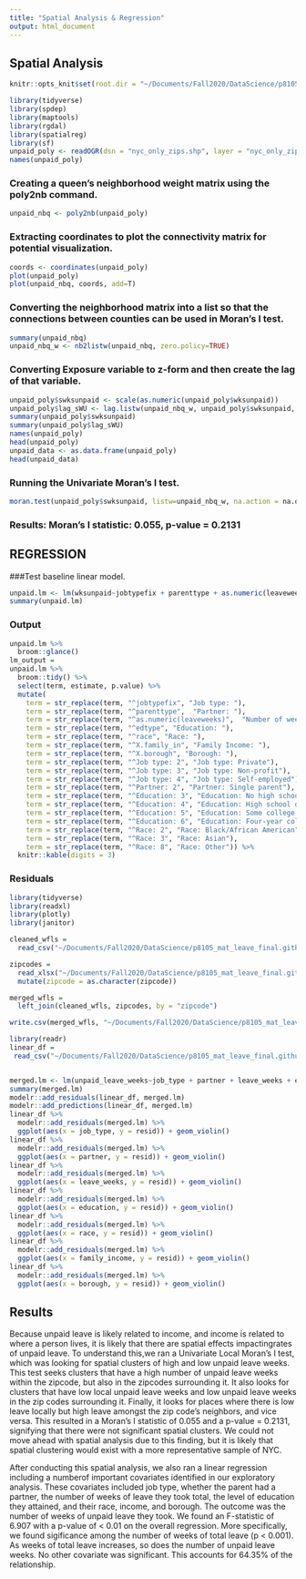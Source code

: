 ```yaml
---
title: "Spatial Analysis & Regression"
output: html_document
---
```


## Spatial Analysis 

```r
knitr::opts_knit$set(root.dir = "~/Documents/Fall2020/DataScience/p8105_maternity_leave_nyc/map")
```


```r

library(tidyverse)
library(spdep)
library(maptools)
library(rgdal)
library(spatialreg)
library(sf)
unpaid_poly <- readOGR(dsn = "nyc_only_zips.shp", layer = "nyc_only_zips")
names(unpaid_poly)
```

### Creating a queen's neighborhood weight matrix using the poly2nb command.

```r
unpaid_nbq <- poly2nb(unpaid_poly)
```

### Extracting coordinates to plot the connectivity matrix for potential visualization.

```r
coords <- coordinates(unpaid_poly)
plot(unpaid_poly)
plot(unpaid_nbq, coords, add=T)
```


### Converting the neighborhood matrix into a list so that the connections between counties can be used in Moran's I test.
```r
summary(unpaid_nbq)
unpaid_nbq_w <- nb2listw(unpaid_nbq, zero.policy=TRUE)
```

### Converting Exposure variable to z-form and then create the lag of that variable.
```r
unpaid_poly$swksunpaid <- scale(as.numeric(unpaid_poly$wksunpaid))
unpaid_poly$lag_sWU <- lag.listw(unpaid_nbq_w, unpaid_poly$swksunpaid, zero.policy=TRUE, NAOK=TRUE)
summary(unpaid_poly$swksunpaid)
summary(unpaid_poly$lag_sWU)
names(unpaid_poly)
head(unpaid_poly)
unpaid_data <- as.data.frame(unpaid_poly)
head(unpaid_data)
```

### Running the Univariate Moran's I test.
```r
moran.test(unpaid_poly$swksunpaid, listw=unpaid_nbq_w, na.action = na.omit, zero.policy = TRUE)
```

### Results: Moran's I statistic: 0.055, p-value = 0.2131

## REGRESSION

###Test baseline linear model.

```r
unpaid.lm <- lm(wksunpaid~jobtypefix + parenttype + as.numeric(leaveweeks) + edtype + race + X.family_in + X.borough, data=unpaid_poly)
summary(unpaid.lm)
```

### Output 

```r
unpaid.lm %>% 
  broom::glance()
lm_output = 
unpaid.lm %>% 
  broom::tidy() %>% 
  select(term, estimate, p.value) %>% 
  mutate(
    term = str_replace(term, "^jobtypefix", "Job type: "),
    term = str_replace(term, "^parenttype",  "Partner: "),
    term = str_replace(term, "^as.numeric(leaveweeks)",  "Number of weeks on leave"),
    term = str_replace(term, "^edtype", "Education: "),
    term = str_replace(term, "^race", "Race: "),
    term = str_replace(term, "^X.family_in", "Family Income: "),
    term = str_replace(term, "^X.borough", "Borough: "),
    term = str_replace(term, "^Job type: 2", "Job type: Private"),
    term = str_replace(term, "^Job type: 3", "Job type: Non-profit"),
    term = str_replace(term, "^Job type: 4", "Job type: Self-employed"),
    term = str_replace(term, "^Partner: 2", "Partner: Single parent"),
    term = str_replace(term, "^Education: 3", "Education: No high school degree"),
    term = str_replace(term, "^Education: 4", "Education: High school degree/GED"),
    term = str_replace(term, "^Education: 5", "Education: Some college or technical school"),
    term = str_replace(term, "^Education: 6", "Education: Four-year college or higher"),
    term = str_replace(term, "^Race: 2", "Race: Black/African American"),
    term = str_replace(term, "^Race: 3", "Race: Asian"),
    term = str_replace(term, "^Race: 8", "Race: Other")) %>% 
  knitr::kable(digits = 3)
```



### Residuals

```r

library(tidyverse)
library(readxl)
library(plotly)
library(janitor)

cleaned_wfls = 
  read_csv("~/Documents/Fall2020/DataScience/p8105_mat_leave_final.github.io/data/cleaned_wfls.csv")

zipcodes =
  read_xlsx("~/Documents/Fall2020/DataScience/p8105_mat_leave_final.github.io/data/zip_codes.xlsx") %>% 
  mutate(zipcode = as.character(zipcode))

merged_wfls = 
  left_join(cleaned_wfls, zipcodes, by = "zipcode")

write.csv(merged_wfls, "~/Documents/Fall2020/DataScience/p8105_mat_leave_final.github.io/data/merged_wfls.csv")

```

```r
library(readr)
linear_df = 
 read_csv("~/Documents/Fall2020/DataScience/p8105_mat_leave_final.github.io/data/merged_wfls.csv")


merged.lm <- lm(unpaid_leave_weeks~job_type + partner + leave_weeks + education + race + family_income + borough, data=linear_df)
summary(merged.lm)
modelr::add_residuals(linear_df, merged.lm)
modelr::add_predictions(linear_df, merged.lm)
linear_df %>% 
  modelr::add_residuals(merged.lm) %>% 
  ggplot(aes(x = job_type, y = resid)) + geom_violin()
linear_df %>% 
  modelr::add_residuals(merged.lm) %>% 
  ggplot(aes(x = partner, y = resid)) + geom_violin()
linear_df %>% 
  modelr::add_residuals(merged.lm) %>% 
  ggplot(aes(x = leave_weeks, y = resid)) + geom_violin()
linear_df %>% 
  modelr::add_residuals(merged.lm) %>% 
  ggplot(aes(x = education, y = resid)) + geom_violin()
linear_df %>% 
  modelr::add_residuals(merged.lm) %>% 
  ggplot(aes(x = race, y = resid)) + geom_violin()
linear_df %>% 
  modelr::add_residuals(merged.lm) %>% 
  ggplot(aes(x = family_income, y = resid)) + geom_violin()
linear_df %>% 
  modelr::add_residuals(merged.lm) %>% 
  ggplot(aes(x = borough, y = resid)) + geom_violin()
```


## Results

Because unpaid leave is likely related to income, and income is related to where a person lives, it is likely that there are spatial effects impactingrates of unpaid leave. To understand this,we ran a Univariate Local Moran's I test, which was looking for spatial clusters of high and low unpaid leave weeks. This test seeks clusters that have a high number of unpaid leave weeks within the zipcode, but also in the zipcodes surrounding it. It also looks for clusters that have low local unpaid leave weeks and low unpaid leave weeks in the zip codes surrounding it. Finally, it looks for places where there is low leave locally but high leave amongst the zip code's neighbors, and vice versa. This resulted in a Moran's I statistic of 0.055 and a p-value = 0.2131, signifying that there were not significant spatial clusters. We could not move ahead with spatial analysis due to this finding, but it is likely that spatial clustering would exist with a more representative sample of NYC. 

After conducting this spatial analysis, we also ran a linear regression including a numberof important covariates identified in our exploratory analysis. These covariates included job type, whether the parent had a partner, the number of weeks of leave they took total, the level of education they attained, and their race, income, and borough. The outcome was the number of weeks of unpaid leave they took. We found an F-statistic of 6.907 with a p-value of < 0.01 on the overall regression. More specifically, we found sigificance among the number of weeks of total leave (p < 0.001). As weeks of total leave increases, so does the number of unpaid leave weeks. No other covariate was significant. This accounts for 64.35% of the relationship.
